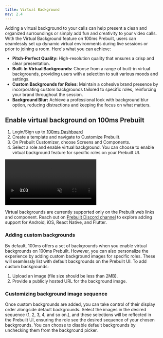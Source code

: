 ```yaml
---
title: Virtual Background
nav: 2.4
---
```


Adding a virtual background to your calls can help present a clean and organized surroundings or simply add fun and creativity to your video calls. With the Virtual Background feature on 100ms Prebuilt, users can seamlessly set up dynamic virtual environments during live sessions or prior to joining a room. Here's what you can achieve:

- **Pitch-Perfect Quality:** High-resolution quality that ensures a crisp and clear presentation.
- **Built-In Virtual Backgrounds:** Choose from a range of built-in virtual backgrounds, providing users with a selection to suit various moods and settings.
- **Custom Backgrounds for Roles:** Maintain a cohesive brand presence by incorporating custom backgrounds tailored to specific roles, reinforcing your brand throughout the session.
- **Background Blur:** Achieve a professional look with background blur option, reducing distractions and keeping the focus on what matters.

## Enable virtual background on 100ms Prebuilt

1. Login/Sign up to [100ms Dashboard](https://dashboard.100ms.live/dashboard)
2. Create a template and navigate to Customize Prebuilt.
3. On Prebuilt Customizer, choose Screens and Components.
4. Select a role and enable virtual background. You can choose to enable virtual background feature for specific roles on your Prebuilt UI.


<video loop="true" autoplay="autoplay" id="vid" muted>
<source src="/docs/docs/v2/vb-setup.mp4" type="video/mp4" />
</video>

<Note title ="Platform Support">

Virtual backgrounds are currently supported only on the Prebuilt web links and component. Reach out on [Prebuilt Discord channel](https://discord.com/channels/843749923060711464/1145960444230647808) to explore adding support for Android, iOS, React Native, and Flutter.

</Note>

### Adding custom backgrounds

By default, 100ms offers a set of backgrounds when you enable virtual backgrounds on 100ms Prebuilt. However, you can also personalize the experience by adding custom background images for specific roles. These will seamlessly list with default backgrounds on the Prebuilt UI. To add custom backgrounds:

1. Upload an image (file size should be less than 2MB).
2. Provide a publicly hosted URL for the background image.


### Customizing background image sequence

Once custom backgrounds are added, you can take control of their display order alongside default backgrounds. Select the images in the desired sequence (1, 2, 3, 4, and so on.), and these selections will be reflected in the Prebuilt UI, ensuring the role see the desired sequence of your chosen backgrounds. You can choose to disable default backgrounds by unchecking them from the background picker.


